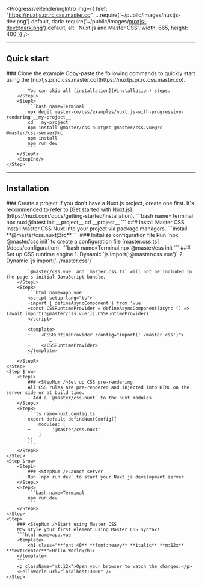 
<ProgressiveRenderingIntro img={{
    href: "https://nuxtjs.pr.rc.css.master.co",
    ...require('~/public/images/nuxtjs-dev.png').default,
    dark: require('~/public/images/nuxtjs-dev@dark.png').default,
    alt: 'Nuxt.js and Master CSS',
    width: 665, height: 400 }} />

---

## Quick start
<StepSection>
    <Step $row>
        <StepL>
            ### <StepNum />Clone the example
            Copy-paste the following commands to quickly start using the [nuxtjs.pr.rc.css.master.co](https://nuxtjs.pr.rc.css.master.co).

            You can skip all [installation](#installation) steps.
        </StepL>
        <StepR>
            ```bash name=Terminal
            npx degit master-co/css/examples/nuxt.js-with-progressive-rendering __my-project__
            cd __my-project__
            npm install @master/css.nuxt@rc @master/css.vue@rc @master/css-server@rc
            npm install
            npm run dev
            ```
        </StepR>
        <StepEnd/>
    </Step>
</StepSection>

---

## Installation

<StepSection>
    <Step $row>
        <StepL>
            ### <StepNum />Create a project
            If you don't have a Nuxt.js project, create one first. It's recommended to refer to [Get started with Nuxt.js](https://nuxt.com/docs/getting-started/installation).
        </StepL>
        <StepR>
            ```bash name=Terminal
            npx nuxi@latest init __project__
            cd __project__
            ```
        </StepR>
    </Step>
    <Step $row>
        <StepL>
            ### <StepNum />Install Master CSS
            Install Master CSS Nuxt into your project via package managers.
        </StepL>
        <StepR>
            ```install
            **@master/css.nuxt@rc**
            ```
        </StepR>
    </Step>
    <Step $row>
        <StepL>
            ### <StepNum />Initialize configuration file
            Run `npx @master/css init` to create a configuration file [master.css.ts](/docs/configuration).
        </StepL>
        <StepR>
            ```bash name=Terminal
            npx @master/css init
            ```
        </StepR>
    </Step>
    <Step $row>
        <StepL>
            ### <StepNum />Set up CSS runtime engine
            1. Dynamic `js import('@master/css.vue')`
            2. Dynamic `js import('../master.css')`

            `@master/css.vue` and `master.css.ts` will not be included in the page's initial JavaScript bundle.
        </StepL>
        <StepR>
            ```html name=app.vue
            <script setup lang="ts">
            +import { defineAsyncComponent } from 'vue'
            +const CSSRuntimeProvider = defineAsyncComponent(async () => (await import('@master/css.vue')).CSSRuntimeProvider)
            </script>

            <template>
            +    <CSSRuntimeProvider :config="import('./master.css')">
                    …
            +    </CSSRuntimeProvider>
            </template>
            ```
        </StepR>
    </Step>
    <Step $row>
        <StepL>
            ### <StepNum />Set up CSS pre-rendering
            All CSS rules are pre-rendered and injected into HTML on the server side or at build time.
            - Add a `@master/css.nuxt` to the nuxt modules
        </StepL>
        <StepR>
            ```ts name=nuxt.config.ts
            export default defineNuxtConfig({
                modules: [
            +        '@master/css.nuxt'
                ]
            })
            ```
        </StepR>
    </Step>
    <Step $row>
        <StepL>
            ### <StepNum />Launch server
            Run `npm run dev` to start your Nuxt.js development server
        </StepL>
        <StepR>
            ```bash name=Terminal
            npm run dev
            ```
        </StepR>
    </Step>
    <Step>
        ### <StepNum />Start using Master CSS
        Now style your first element using Master CSS syntax!
        ```html name=app.vue
        <template>
            <h1 class="**font:40** **font:heavy** **italic** **m:12x** **text:center**">Hello World</h1>
        </template>
        ```
        <p className="mt:12x">Open your browser to watch the changes.</p>
        <HelloWorld url="localhost:3000" />
    </Step>
</StepSection>